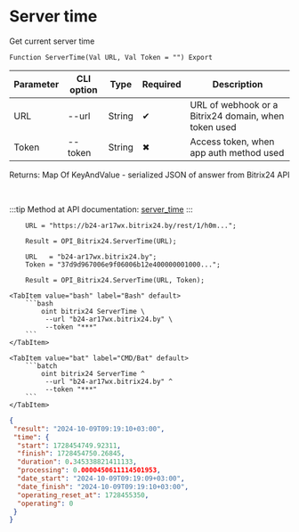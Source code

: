 ﻿---
sidebar_position: 4
---


# Server time
 Get current server time



`Function ServerTime(Val URL, Val Token = "") Export`

  | Parameter | CLI option | Type | Required | Description |
  |-|-|-|-|-|
  | URL | --url | String | &#x2714; | URL of webhook or a Bitrix24 domain, when token used |
  | Token | --token | String | &#x2716; | Access token, when app auth method used |

  
  Returns:  Map Of KeyAndValue - serialized JSON of answer from Bitrix24 API

<br/>

:::tip
Method at API documentation: [server_time](https://dev.1c-bitrix.ru/rest_help/general/server_time.php)
:::
<br/>



```bsl title="1C:Enterprise/OneScript code example"
    URL = "https://b24-ar17wx.bitrix24.by/rest/1/h0m...";

    Result = OPI_Bitrix24.ServerTime(URL);

    URL   = "b24-ar17wx.bitrix24.by";
    Token = "37d9d967006e9f06006b12e400000001000...";

    Result = OPI_Bitrix24.ServerTime(URL, Token);
```
 

 <Tabs>
  
    <TabItem value="bash" label="Bash" default>
        ```bash
            oint bitrix24 ServerTime \
             --url "b24-ar17wx.bitrix24.by" \
             --token "***"
        ```
    </TabItem>
  
    <TabItem value="bat" label="CMD/Bat" default>
        ```batch
            oint bitrix24 ServerTime ^
             --url "b24-ar17wx.bitrix24.by" ^
             --token "***"
        ```
    </TabItem>
</Tabs>


```json title="Result"
{
 "result": "2024-10-09T09:19:10+03:00",
 "time": {
  "start": 1728454749.92311,
  "finish": 1728454750.26845,
  "duration": 0.345338821411133,
  "processing": 0.0000450611114501953,
  "date_start": "2024-10-09T09:19:09+03:00",
  "date_finish": "2024-10-09T09:19:10+03:00",
  "operating_reset_at": 1728455350,
  "operating": 0
 }
}
```
